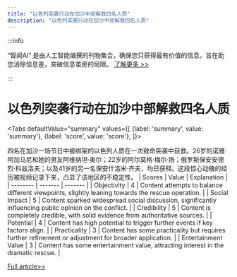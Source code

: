 ```yaml
---
title: "以色列突袭行动在加沙中部解救四名人质"
description: "以色列突袭行动在加沙中部解救四名人质"
---
```



:::info

“智闻AI“ 是由人工智能编撰的刊物集合，确保您只获得最有价值的信息，旨在助您消除信息差，突破信息茧房的局限。  [了解更多 >>](/)

:::

# 以色列突袭行动在加沙中部解救四名人质


<Tabs
	defaultValue="summary"
	values={[
	{label: 'summary', value: 'summary'},
	{label: 'score', value: 'score'},
]}>
<TabItem value="summary">


四名在加沙一场节日中被绑架的以色列人质在一次致命突袭中获救。26岁的诺雅·阿加马尼和她的男友阿维纳坦·奥尔；22岁的阿尔莫格·梅尔·扬；俄罗斯保安安德烈·科兹洛夫；以及41岁的另一名保安什洛米·齐夫，均已获释。这段惊心动魄的经历被视频记录下来，凸显了该地区的不稳定性。
</TabItem>
<TabItem value="score">
	| Scores     | Value   | Explanation |
	| -------- | ------- | ------- |
	| Objectivity  | 4    | Content attempts to balance different viewpoints, slightly leaning towards the rescue operation.    |
	| Social Impact | 5     | Content sparked widespread social discussion, significantly influencing public opinion on the conflict.    |
	| Credibility    | 5    | Content is completely credible, with solid evidence from authoritative sources.    |
	| Potential    | 4    | Content has high potential to trigger further events if key factors align.    |
	| Practicality    | 3    | Content has some practicality but requires further refinement or adjustment for broader application.    |
	| Entertainment Value    | 3    | Content has some entertainment value, attracting interest in the dramatic rescue.    |
</TabItem>
</Tabs>

[Full article>>](https://www.bbc.co.uk/news/live/world-europe-69102543)
